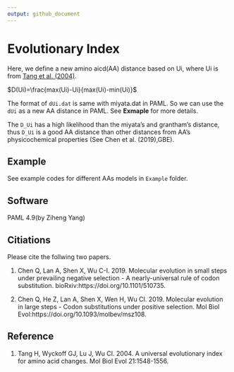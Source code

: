 ```yaml
---
output: github_document
---
```


<!-- README.md is generated from README.Rmd. Please edit that file -->

# Evolutionary Index

Here, we define a new amino aicd(AA) distance based on Ui, where Ui is from [Tang et al. (2004)](https://academic.oup.com/mbe/article/21/8/1548/1060632). 

$D(Ui)=\frac{max(Ui)-Ui}{max(Ui)-min(Ui)}$

The format of `dUi.dat` is same with miyata.dat in PAML. So we can use the `dUi` as a new AA distance in PAML. See **Exmaple** for more details.

The `D_Ui` has a high likelihood than the miyata's and grantham's distance, thus `D_Ui` is a good AA distance than other distances from AA's physicochemical properties (See Chen et al. (2019),GBE).

## Example 
See example codes for different AAs models in `Example` folder.

## Software 
PAML 4.9(by Ziheng Yang)

## Citiations

Please cite the follwing two papers.

1. Chen Q, Lan A, Shen X, Wu C-I. 2019. Molecular evolution in small steps under prevailing negative selection - A nearly-universal rule of codon substitution. bioRxiv:https://doi.org/10.1101/510735.

2. Chen Q, He Z, Lan A, Shen X, Wen H, Wu CI. 2019. Molecular evolution in large steps - Codon substitutions under positive selection. Mol Biol Evol:https://doi.org/10.1093/molbev/msz108.


## Reference

1. Tang H, Wyckoff GJ, Lu J, Wu CI. 2004. A universal evolutionary index for amino acid changes. Mol Biol Evol 21:1548-1556.

